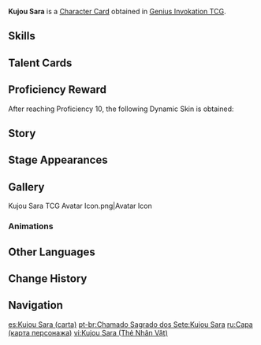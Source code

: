 {{About|the [[Character Card]]|the [[Playable Character]]|Kujou Sara}}
{{Genius Invokation TCG Infobox
|title       = Kujou Sara
|id          = 001406
|image       = Kujou Sara Character Card.png
|type        = Character Card
|health      = 10
|element     = Electro
|faction     = Inazuma
|weapon      = Bow
|description = 
|source1     = Achieve victory in [[Genius Invokation TCG/Stage/Kujou Sara/Friendly Fracas|Friendly Fracas (Kujou Sara)]]
|features    = Kujou Sara
}}
'''Kujou Sara''' is a [[Character Card]] obtained in [[Genius Invokation TCG]].

==Skills==
{{Genius Invokation TCG Skills Table}}

==Talent Cards==
{{Genius Invokation TCG Talent Cards Table}}

==Proficiency Reward==
After reaching Proficiency 10, the following Dynamic Skin is obtained:<br>{{TCG Card|Sin of Pride|1|golden=1|caption=1}}

==Story==
{{Description|"This is an act of righteousness."|title="Crowfeather Kaburaya" Kujou Sara}}

==Stage Appearances==
{{Genius Invokation TCG Stage Appearances}}

==Gallery==
<gallery>
Kujou Sara TCG Avatar Icon.png|Avatar Icon
</gallery>

===Animations===
{{Preview
|size     = 200px
|file1    = Kujou Sara Dynamic Skin
|caption  = Dynamic Skin Idle Animation
}}

==Other Languages==
{{Other Languages|Transclude=Kujou Sara
|ru      = Кудзё Сара
}}

==Change History==
{{Change History|3.5}}

==Navigation==
{{Genius Invokation TCG Navbox|Character Card Obtainable}}

[[es:Kujou Sara (carta)]]
[[pt-br:Chamado Sagrado dos Sete:Kujou Sara]]
[[ru:Сара (карта персонажа)]]
[[vi:Kujou Sara (Thẻ Nhân Vật)]]